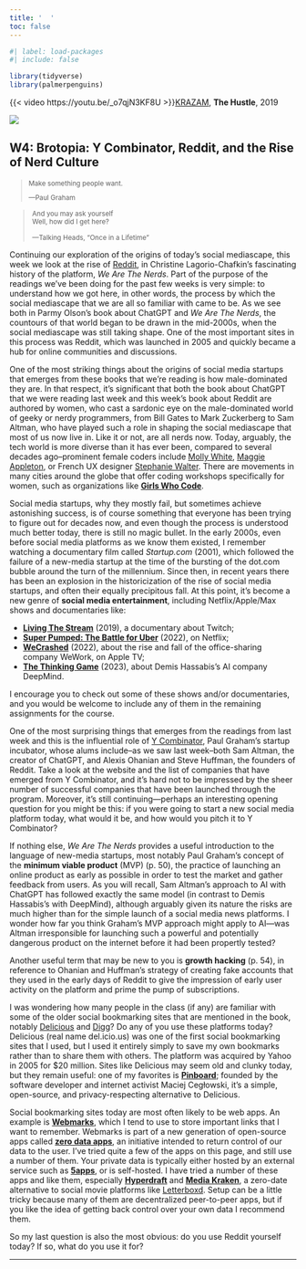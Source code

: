 ```yaml
---
title: '  '
toc: false
---
```


```r
#| label: load-packages
#| include: false

library(tidyverse)
library(palmerpenguins)
```

::: {.content-visible when-format="html"}
{{< video https://youtu.be/_o7qjN3KF8U >}}[[KRAZAM](https://www.youtube.com/@KRAZAM), **The Hustle**, 2019]{.aside}
:::

::: {.content-visible when-format="pdf"}
[![](img/hustle.jpg)](https://youtu.be/_o7qjN3KF8U)
:::

## W4: Brotopia: Y Combinator, Reddit, and the Rise of Nerd Culture
<small>

>Make something people want.
>
>---Paul Graham

>And you may ask yourself  
>Well, how did I get here?
>
>---Talking Heads, "Once in a Lifetime"
</small>

Continuing our exploration of the origins of today's social mediascape, this week we look at the rise of [Reddit](https://www.reddit.com/), in Christine Lagorio-Chafkin's fascinating history of the platform, *We Are The Nerds*. Part of the purpose of the readings we've been doing for the past few weeks is very simple: to understand how we got here, in other words, the process by which the social mediascape that we are all so familiar with came to be. As we see both in Parmy Olson's book about ChatGPT and *We Are The Nerds*, the countours of that world began to be drawn in the mid-2000s, when the social mediascape was still taking shape. One of the most important sites in this process was Reddit, which was launched in 2005 and quickly became a hub for online communities and discussions.

One of the most striking things about the origins of social media startups that emerges from these books that we're reading is how male-dominated they are. In that respect, it's significant that both the book about ChatGPT that we were reading last week and this week's book about Reddit are authored by women, who cast a sardonic eye on the male-dominated world of geeky or nerdy programmers, from Bill Gates to Mark Zuckerberg to Sam Altman, who have played such a role in shaping the social mediascape that most of us now live in. Like it or not, are all nerds now. Today, arguably, the tech world is more diverse than it has ever been, compared to several decades ago--prominent female coders include [Molly White](https://mollywhite.net/), [Maggie Appleton](https://maggieappleton.com/), or French UX designer [Stephanie Walter](https://stephaniewalter.com/). There are movements in many cities around the globe that offer coding workshops specifically for women, such as organizations like [**Girls Who Code**](https://girlswhocode.com/).

Social media startups, why they mostly fail, but sometimes achieve astonishing success, is of course something that everyone has been trying to figure out for decades now, and even though the process is understood much better today, there is still no magic bullet. In the early 2000s, even before social media platforms as we know them existed, I remember watching a documentary film called *Startup.com* (2001), which followed the failure of a new-media startup at the time of the bursting of the dot.com bubble around the turn of the millennium. Since then, in recent years there has been an explosion in the historicization of the rise of social media startups, and often their equally precipitous fall. At this point, it's become a new genre of **social media entertainment**, including Netflix/Apple/Max shows and documentaries like:

- [**Living The Stream**](https://youtu.be/_pXyTCYdzBA) (2019), a documentary about Twitch;
- [**Super Pumped: The Battle for Uber**](https://youtu.be/VMP21LO0Guc)  (2022), on Netflix;
- [**WeCrashed**](https://youtu.be/UREIAoL0Spk) (2022), about the rise and fall of the office-sharing company WeWork, on Apple TV;
- [**The Thinking Game**](https://youtu.be/utDDwu6zfTc) (2023), about Demis Hassabis's AI company DeepMind.

I encourage you to check out some of these shows and/or documentaries, and you would be welcome to include any of them in the remaining  assignments for the course.

One of the most surprising things that emerges from the readings from last week and this is the influential role of [Y Combinator](https://www.ycombinator.com/), Paul Graham's startup incubator, whose alums include--as we saw last week--both Sam Altman, the creator of ChatGPT, and Alexis Ohanian and Steve Huffman, the founders of Reddit. Take a look at the website and the list of companies that have emerged from Y Combinator, and it's hard not to be impressed by the sheer number of successful companies that have been launched through the program. Moreover, it's still continuing---perhaps an interesting opening question for you might be this: if you were going to start a new social media platform today, what would it be, and how would you pitch it to Y Combinator?

If nothing else, *We Are The Nerds* provides a useful introduction to the language of new-media startups, most notably Paul Graham's concept of the **minimum viable product** (MVP) (p. 50), the practice of launching an online product as early as possible in order to test the market and gather feedback from users. As you will recall, Sam Altman's approach to AI with ChatGPT has followed exactly the same model (in contrast to Demis Hassabis's with DeepMind), although arguably given its nature the risks are much higher than for the simple launch of a social media news platforms. I wonder how far you think Graham's MVP approach might apply to AI---was Altman irresponsible for launching such a powerful and potentially dangerous product on the internet before it had been propertly tested?

Another useful term that may be new to you is **growth hacking** (p. 54), in reference to Ohanian and Huffman's strategy of creating fake accounts that they used in the early days of Reddit to give the impression of early user activity on the platform and prime the pump of subscriptions. 

I was wondering how many people in the class (if any) are familiar with some of the older social bookmarking sites that are mentioned in the book, notably [Delicious](https://en.wikipedia.org/wiki/Delicious_(website)) and [Digg](https://en.wikipedia.org/wiki/Digg)? Do any of you use these platforms today? Delicious (real name del.icio.us) was one of the first social bookmarking sites that I used, but I used it entirely simply to save my own bookmarks rather than to share them with others. The platform was acquired by Yahoo in 2005 for $20 million. Sites like Delicious may seem old and clunky today, but they remain useful: one of my favorites is [**Pinboard**](https://pinboard.in/); founded by the software developer and internet activist Maciej Cegłowski, it's a simple, open-source, and privacy-respecting alternative to Delicious.

Social bookmarking sites today are most often likely to be web apps. An example is [**Webmarks**](https://webmarks.5apps.com/about), which I tend to use to store important links that I want to remember. Webmarks is part of a new generation of open-source apps called [**zero data apps**](https://0data.app/glance), an initiative intended to return control of our data to the user. I've tried quite a few of the apps on this page, and still use a number of them. Your private data is typically either hosted by an external service such as [**5apps**](https://5apps.com/about), or is self-hosted. I have tried a number of these apps and like them, especially [**Hyperdraft**](https://hyperdraft.app/) and [**Media Kraken**](https://noeldemartin.github.io/media-kraken/login), a zero-date alternative to social movie platforms like [Letterboxd](https://letterboxd.com/). Setup can be a little tricky because many of them are decentralized peer-to-peer apps, but if you like the idea of getting back control over your own data I recommend them. 

So my last question is also the most obvious: do you use Reddit yourself today? If so, what do you use it for?


 
------------------------------------------------------------------------
